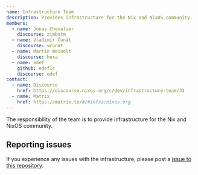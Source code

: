 ```yaml
---
name: Infrastructure Team
description: Provides infrastructure for the Nix and NixOS community.
members:
  - name: Jonas Chevalier
    discourse: zimbatm
  - name: Vladimír Čunát
    discourse: vcunat
  - name: Martin Weinelt
    discourse: hexa
  - name: edef
    github: edef1c
    discourse: edef
contact:
  - name: Discourse
    href: https://discourse.nixos.org/c/dev/infrastructure-team/31
  - name: Matrix
    href: https://matrix.to/#/#infra:nixos.org
---
```


The responsibility of the team is to provide infrastructure for the Nix and NixOS community.

## Reporting issues

If you experience any issues with the infrastructure, please post a [issue to this repository](https://github.com/NixOS/infra/issues/new).
